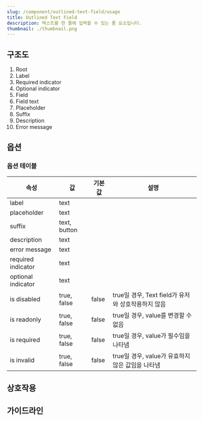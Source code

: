 ```yaml
---
slug: /component/outlined-text-field/usage
title: Outlined Text Field
description: 텍스트를 한 줄에 입력할 수 있는 폼 요소입니다.
thumbnail: ./thumbnail.png
---
```


## 구조도

1. Root
2. Label
3. Required indicator
4. Optional indicator
5. Field
6. Field text
7. Placeholder
8. Suffix
9. Description
10. Error message

## 옵션

### 옵션 테이블

| 속성               | 값           | 기본값 | 설명                                               |
| ------------------ | ------------ | ------ | -------------------------------------------------- |
| label              | text         |        |                                                    |
| placeholder        | text         |        |                                                    |
| suffix             | text, button |        |                                                    |
| description        | text         |        |                                                    |
| error message      | text         |        |                                                    |
| required indicator | text         |        |                                                    |
| optional indicator | text         |        |                                                    |
| is disabled        | true, false  | false  | true일 경우, Text field가 유저와 상호작용하지 않음 |
| is readonly        | true, false  | false  | true일 경우, value를 변경할 수 없음                |
| is required        | true, false  | false  | true일 경우, value가 필수임을 나타냄               |
| is invalid         | true, false  | false  | true일 경우, value가 유효하지 않은 값임을 나타냄   |

## 상호작용

## 가이드라인
